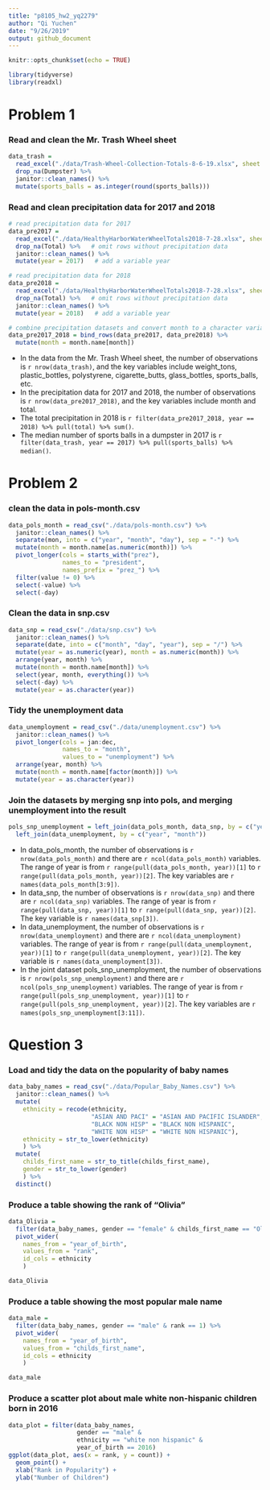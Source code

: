 ```yaml
---
title: "p8105_hw2_yq2279"
author: "Qi Yuchen"
date: "9/26/2019"
output: github_document
---
```


```r
knitr::opts_chunk$set(echo = TRUE)

library(tidyverse)
library(readxl)
```

# Problem 1

### Read and clean the Mr. Trash Wheel sheet

```r
data_trash = 
  read_excel("./data/Trash-Wheel-Collection-Totals-8-6-19.xlsx", sheet = 1, range = "A2:N336") %>% 
  drop_na(Dumpster) %>% 
  janitor::clean_names() %>% 
  mutate(sports_balls = as.integer(round(sports_balls)))

```

### Read and clean precipitation data for 2017 and 2018

```r
# read precipitation data for 2017
data_pre2017 = 
  read_excel("./data/HealthyHarborWaterWheelTotals2018-7-28.xlsx", sheet = 4, range = "A2:B14") %>% 
  drop_na(Total) %>%   # omit rows without precipitation data
  janitor::clean_names() %>% 
  mutate(year = 2017)   # add a variable year

# read precipitation data for 2018
data_pre2018 = 
  read_excel("./data/HealthyHarborWaterWheelTotals2018-7-28.xlsx", sheet = 3, range = "A2:B14") %>% 
  drop_na(Total) %>%   # omit rows without precipitation data
  janitor::clean_names() %>% 
  mutate(year = 2018)   # add a variable year

# combine precipitation datasets and convert month to a character variable
data_pre2017_2018 = bind_rows(data_pre2017, data_pre2018) %>% 
  mutate(month = month.name[month])

```

* In the data from the Mr. Trash Wheel sheet, the number of observations is `r nrow(data_trash)`, and the key variables include weight_tons, plastic_bottles, polystyrene, cigarette_butts, glass_bottles, sports_balls, etc. 
* In the precipitation data for 2017 and 2018, the number of observations is `r nrow(data_pre2017_2018)`, and the key variables include month and total. 
* The total precipitation in 2018 is `r filter(data_pre2017_2018, year == 2018) %>% pull(total) %>% sum()`.
* The median number of sports balls in a dumpster in 2017 is `r filter(data_trash, year == 2017) %>% pull(sports_balls) %>% median()`.


# Problem 2

### clean the data in pols-month.csv

```r
data_pols_month = read_csv("./data/pols-month.csv") %>%
  janitor::clean_names() %>%
  separate(mon, into = c("year", "month", "day"), sep = "-") %>% 
  mutate(month = month.name[as.numeric(month)]) %>% 
  pivot_longer(cols = starts_with("prez"),
               names_to = "president",
               names_prefix = "prez_") %>%
  filter(value != 0) %>% 
  select(-value) %>% 
  select(-day)
```

### Clean the data in snp.csv

```r
data_snp = read_csv("./data/snp.csv") %>%
  janitor::clean_names() %>%
  separate(date, into = c("month", "day", "year"), sep = "/") %>%
  mutate(year = as.numeric(year), month = as.numeric(month)) %>% 
  arrange(year, month) %>%
  mutate(month = month.name[month]) %>%
  select(year, month, everything()) %>% 
  select(-day) %>% 
  mutate(year = as.character(year))
```

### Tidy the unemployment data 
```r
data_unemployment = read_csv("./data/unemployment.csv") %>%
  janitor::clean_names() %>%
  pivot_longer(cols = jan:dec,
               names_to = "month",
               values_to = "unemployment") %>%
  arrange(year, month) %>%
  mutate(month = month.name[factor(month)]) %>% 
  mutate(year = as.character(year))
```

### Join the datasets by merging snp into pols, and merging unemployment into the result
```r
pols_snp_unemployment = left_join(data_pols_month, data_snp, by = c("year", "month")) %>% 
  left_join(data_unemployment, by = c("year", "month"))
```

* In data_pols_month, the number of observations is `r nrow(data_pols_month)` and there are `r ncol(data_pols_month)` variables. The range of year is from `r range(pull(data_pols_month, year))[1]` to `r range(pull(data_pols_month, year))[2]`. The key variables are `r names(data_pols_month[3:9])`.
* In data_snp, the number of observations is `r nrow(data_snp)` and there are `r ncol(data_snp)` variables. The range of year is from `r range(pull(data_snp, year))[1]` to `r range(pull(data_snp, year))[2]`. The key variable is `r names(data_snp[3])`.
* In data_unemployment, the number of observations is `r nrow(data_unemployment)` and there are `r ncol(data_unemployment)` variables. The range of year is from `r range(pull(data_unemployment, year))[1]` to `r range(pull(data_unemployment, year))[2]`. The key variable is `r names(data_unemployment[3])`.
* In the joint dataset pols_snp_unemployment, the number of observations is `r nrow(pols_snp_unemployment)` and there are `r ncol(pols_snp_unemployment)` variables. The range of year is from `r range(pull(pols_snp_unemployment, year))[1]` to `r range(pull(pols_snp_unemployment, year))[2]`. The key variables are `r names(pols_snp_unemployment[3:11])`.


# Question 3

### Load and tidy the data on the popularity of baby names
```r
data_baby_names = read_csv("./data/Popular_Baby_Names.csv") %>% 
  janitor::clean_names() %>%
  mutate(
    ethnicity = recode(ethnicity, 
                       "ASIAN AND PACI" = "ASIAN AND PACIFIC ISLANDER",
                       "BLACK NON HISP" = "BLACK NON HISPANIC",
                       "WHITE NON HISP" = "WHITE NON HISPANIC"),
    ethnicity = str_to_lower(ethnicity)
    ) %>% 
  mutate(
    childs_first_name = str_to_title(childs_first_name),
    gender = str_to_lower(gender)
    ) %>% 
  distinct()
```

### Produce a table showing the rank of “Olivia”
```r
data_Olivia = 
  filter(data_baby_names, gender == "female" & childs_first_name == "Olivia") %>% 
  pivot_wider(
    names_from = "year_of_birth",
    values_from = "rank",
    id_cols = ethnicity
    )

data_Olivia
```

### Produce a table showing the most popular male name
```r
data_male = 
  filter(data_baby_names, gender == "male" & rank == 1) %>%
  pivot_wider(
    names_from = "year_of_birth",
    values_from = "childs_first_name",
    id_cols = ethnicity
    )

data_male
```

### Produce a scatter plot about male white non-hispanic children born in 2016
```r
data_plot = filter(data_baby_names, 
                   gender == "male" & 
                   ethnicity == "white non hispanic" & 
                   year_of_birth == 2016)
ggplot(data_plot, aes(x = rank, y = count)) +
  geom_point() +
  xlab("Rank in Popularity") +
  ylab("Number of Children") 
```

